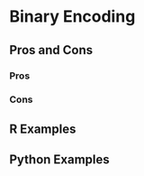 # Binary Encoding {#sec-binary-encoding}

## Pros and Cons

### Pros

### Cons

## R Examples

## Python Examples
